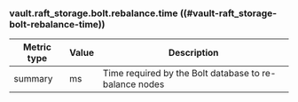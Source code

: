 ### vault.raft_storage.bolt.rebalance.time ((#vault-raft_storage-bolt-rebalance-time))

Metric type | Value | Description
----------- | ----- | -----------
summary     | ms    | Time required by the Bolt database to re-balance nodes